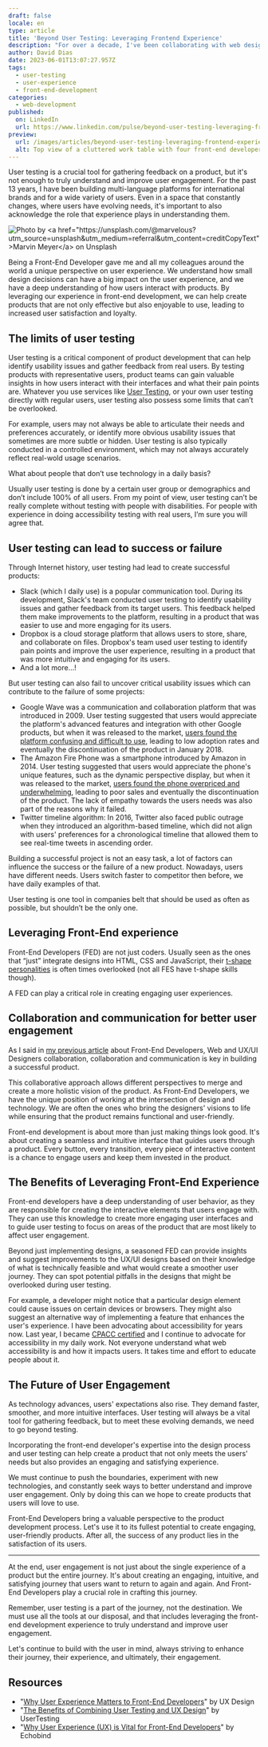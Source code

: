 ```yaml
---
draft: false
locale: en
type: article
title: 'Beyond User Testing: Leveraging Frontend Experience'
description: "For over a decade, I've been collaborating with web designers, and it's clear that we sometimes have differing perspectives. 'User testing' often takes center stage in decision-making, with the rich insights of frontend experience taking a backseat. But here's the thing - collaboration is pivotal. Recognizing the value that frontend developers bring is crucial for any team aiming to succeed in our fast-paced digital age."
author: David Dias
date: 2023-06-01T13:07:27.957Z
tags:
  - user-testing
  - user-experience
  - front-end-development
categories:
  - web-development
published:
  on: LinkedIn
  url: https://www.linkedin.com/pulse/beyond-user-testing-leveraging-frontend-experience-david-dias%3FtrackingId=160lbV%252FkQYWuXfSB%252FsgeKg%253D%253D/?trackingId=160lbV/kQYWuXfSB/sgeKg%3D%3D
preview:
  url: /images/articles/beyond-user-testing-leveraging-frontend-experience/table-computers.jpg
  alt: Top view of a cluttered work table with four front-end developers using laptops. The table is filled with items including notebooks, headphones, a bowl of snacks, a teapot, a water bottle, and a smartphone. Various electronic devices and office supplies are scattered around amidst the technology-focused environment in Toronto.
---
```


User testing is a crucial tool for gathering feedback on a product, but it's not enough to truly understand and improve user engagement. For the past 13 years, I have been building multi-language platforms for international brands and for a wide variety of users. Even in a space that constantly changes, where users have evolving needs, it's important to also acknowledge the role that experience plays in understanding them.

![](/images/articles/beyond-user-testing-leveraging-frontend-experience/table-computers.jpg 'Photo by <a href="https://unsplash.com/@marvelous?utm_source=unsplash&utm_medium=referral&utm_content=creditCopyText">Marvin Meyer</a> on Unsplash')

Being a Front-End Developer gave me and all my colleagues around the world a unique perspective on user experience. We understand how small design decisions can have a big impact on the user experience, and we have a deep understanding of how users interact with products. By leveraging our experience in front-end development, we can help create products that are not only effective but also enjoyable to use, leading to increased user satisfaction and loyalty.

## The limits of user testing

User testing is a critical component of product development that can help identify usability issues and gather feedback from real users. By testing products with representative users, product teams can gain valuable insights in how users interact with their interfaces and what their pain points are. Whatever you use services like [User Testing](https://www.usertesting.com/), or your own user testing directly with regular users, user testing also possess some limits that can’t be overlooked.

For example, users may not always be able to articulate their needs and preferences accurately, or identify more obvious usability issues that sometimes are more subtle or hidden. User testing is also typically conducted in a controlled environment, which may not always accurately reflect real-wold usage scenarios.

What about people that don’t use technology in a daily basis?

Usually user testing is done by a certain user group or demographics and don’t include 100% of all users. From my point of view, user testing can’t be really complete without testing with people with disabilities. For people with experience in doing accessibility testing with real users, I’m sure you will agree that.

## User testing can lead to success or failure

Through Internet history, user testing had lead to create successful products:

- Slack (which I daily use) is a popular communication tool. During its development, Slack's team conducted user testing to identify usability issues and gather feedback from its target users. This feedback helped them make improvements to the platform, resulting in a product that was easier to use and more engaging for its users.
- Dropbox is a cloud storage platform that allows users to store, share, and collaborate on files. Dropbox's team used user testing to identify pain points and improve the user experience, resulting in a product that was more intuitive and engaging for its users.
- And a lot more…!

But user testing can also fail to uncover critical usability issues which can contribute to the failure of some projects:

- Google Wave was a communication and collaboration platform that was introduced in 2009. User testing suggested that users would appreciate the platform's advanced features and integration with other Google products, but when it was released to the market, [users found the platform confusing and difficult to use](https://www.taskade.com/blog/google-wave-history/), leading to low adoption rates and eventually the discontinuation of the product in January 2018.
- The Amazon Fire Phone was a smartphone introduced by Amazon in 2014. User testing suggested that users would appreciate the phone's unique features, such as the dynamic perspective display, but when it was released to the market, [users found the phone overpriced and underwhelming](https://maestrolearning.com/blogs/amazon-fire-phone/), leading to poor sales and eventually the discontinuation of the product. The lack of empathy towards the users needs was also part of the reasons why it failed.
- Twitter timeline algorithm: In 2016, Twitter also faced public outrage when they introduced an algorithm-based timeline, which did not align with users' preferences for a chronological timeline that allowed them to see real-time tweets in ascending order.

Building a successful project is not an easy task, a lot of factors can influence the success or the failure of a new product. Nowadays, users have different needs. Users switch faster to competitor then before, we have daily examples of that.

User testing is one tool in companies belt that should be used as often as possible, but shouldn’t be the only one.

## Leveraging Front-End experience

Front-End Developers (FED) are not just coders. Usually seen as the ones that “just” integrate designs into HTML, CSS and JavaScript, their [t-shape personalities](https://infinum.com/blog/t-shaped-developers/) is often times overlooked (not all FES have t-shape skills though).

A FED can play a critical role in creating engaging user experiences.

## Collaboration and communication for better user engagement

As I said in [my previous article](https://thedaviddias.com/articles/how-front-end-developers-ui-ux-could-better-collaborate-together) about Front-End Developers, Web and UX/UI Designers collaboration, collaboration and communication is key in building a successful product.

This collaborative approach allows different perspectives to merge and create a more holistic vision of the product. As Front-End Developers, we have the unique position of working at the intersection of design and technology. We are often the ones who bring the designers' visions to life while ensuring that the product remains functional and user-friendly.

Front-end development is about more than just making things look good. It's about creating a seamless and intuitive interface that guides users through a product. Every button, every transition, every piece of interactive content is a chance to engage users and keep them invested in the product.

## The Benefits of Leveraging Front-End Experience

Front-end developers have a deep understanding of user behavior, as they are responsible for creating the interactive elements that users engage with. They can use this knowledge to create more engaging user interfaces and to guide user testing to focus on areas of the product that are most likely to affect user engagement.

Beyond just implementing designs, a seasoned FED can provide insights and suggest improvements to the UX/UI designs based on their knowledge of what is technically feasible and what would create a smoother user journey. They can spot potential pitfalls in the designs that might be overlooked during user testing.

For example, a developer might notice that a particular design element could cause issues on certain devices or browsers. They might also suggest an alternative way of implementing a feature that enhances the user's experience. I have been advocating about accessibility for years now. Last year, I became [CPACC certified](https://www.accessibilityassociation.org/s/certified-professional) and I continue to advocate for accessibility in my daily work. Not everyone understand what web accessibility is and how it impacts users. It takes time and effort to educate people about it.

## The Future of User Engagement

As technology advances, users' expectations also rise. They demand faster, smoother, and more intuitive interfaces. User testing will always be a vital tool for gathering feedback, but to meet these evolving demands, we need to go beyond testing.

Incorporating the front-end developer's expertise into the design process and user testing can help create a product that not only meets the users' needs but also provides an engaging and satisfying experience.

We must continue to push the boundaries, experiment with new technologies, and constantly seek ways to better understand and improve user engagement. Only by doing this can we hope to create products that users will love to use.

Front-End Developers bring a valuable perspective to the product development process. Let's use it to its fullest potential to create engaging, user-friendly products. After all, the success of any product lies in the satisfaction of its users.

---

At the end, user engagement is not just about the single experience of a product but the entire journey. It's about creating an engaging, intuitive, and satisfying journey that users want to return to again and again. And Front-End Developers play a crucial role in crafting this journey.

Remember, user testing is a part of the journey, not the destination. We must use all the tools at our disposal, and that includes leveraging the front-end development experience to truly understand and improve user engagement.

Let's continue to build with the user in mind, always striving to enhance their journey, their experience, and ultimately, their engagement.

## Resources

- "[Why User Experience Matters to Front-End Developers](https://uxdesign.cc/why-user-experience-matters-to-front-end-developers-583e3c3a4f4b)" by UX Design
- "[The Benefits of Combining User Testing and UX Design](https://www.usertesting.com/blog/benefits-of-combining-user-testing-and-ux-design/)" by UserTesting
- "[Why User Experience (UX) is Vital for Front-End Developers](https://echobind.com/blog/why-user-experience-ux-is-vital-for-front-end-developers/)" by Echobind
